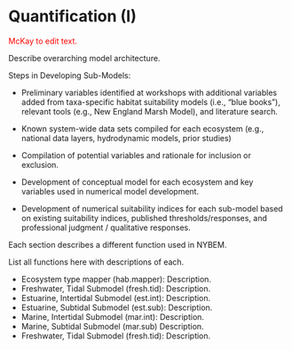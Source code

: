 # Quantification (I)

<span style="color: red;">McKay to edit text.</span>

Describe overarching model architecture.


Steps in Developing Sub-Models:  

* Preliminary variables identified at workshops with additional variables added from taxa-specific habitat suitability models (i.e., “blue books”), relevant tools (e.g., New England Marsh Model), and literature search.  

* Known system-wide data sets compiled for each ecosystem (e.g., national data layers, hydrodynamic models, prior studies)  

* Compilation of potential variables and rationale for inclusion or  exclusion.  

* Development of conceptual model for each ecosystem and key variables used in numerical model development.  

* Development of numerical suitability indices for each sub-model based on existing suitability indices, published thresholds/responses, and professional judgment / qualitative responses.



Each section describes a different function used in NYBEM. 

List all functions here with descriptions of each.  

* Ecosystem type mapper (hab.mapper): Description.  
* Freshwater, Tidal Submodel (fresh.tid): Description.  
* Estuarine, Intertidal Submodel (est.int): Description.  
* Estuarine, Subtidal Submodel (est.sub): Description.  
* Marine, Intertidal Submodel (mar.int): Description.  
* Marine, Subtidal Submodel (mar.sub) Description.  
* Freshwater, Tidal Submodel (fresh.tid): Description.  



